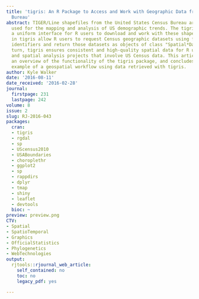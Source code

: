 ```yaml
---
title: 'tigris: An R Package to Access and Work with Geographic Data from the US Census
  Bureau'
abstract: TIGER/Line shapefiles from the United States Census Bureau are commonly
  used for the mapping and analysis of US demographic trends. The tigris package provides
  a uniform interface for R users to download and work with these shapefiles. Functions
  in tigris allow R users to request Census geographic datasets using familiar geographic
  identifiers and return those datasets as objects of class "Spatial*DataFrame". In
  turn, tigris ensures consistent and high-quality spatial data for R users’ cartographic
  and spatial analysis projects that involve US Census data. This article provides
  an overview of the functionality of the tigris package, and concludes with an applied
  example of a geospatial workflow using data retrieved with tigris.
author: Kyle Walker
date: '2016-08-11'
date_received: '2016-02-28'
journal:
  firstpage: 231
  lastpage: 242
volume: 8
issue: 2
slug: RJ-2016-043
packages:
  cran:
  - tigris
  - rgdal
  - sp
  - UScensus2010
  - USABoundaries
  - choroplethr
  - ggplot2
  - sp
  - rappdirs
  - dplyr
  - tmap
  - shiny
  - leaflet
  - devtools
  bioc: ~
preview: preview.png
CTV:
- Spatial
- SpatioTemporal
- Graphics
- OfficialStatistics
- Phylogenetics
- WebTechnologies
output:
  rjtools::rjournal_web_article:
    self_contained: no
    toc: no
    legacy_pdf: yes

---
```

